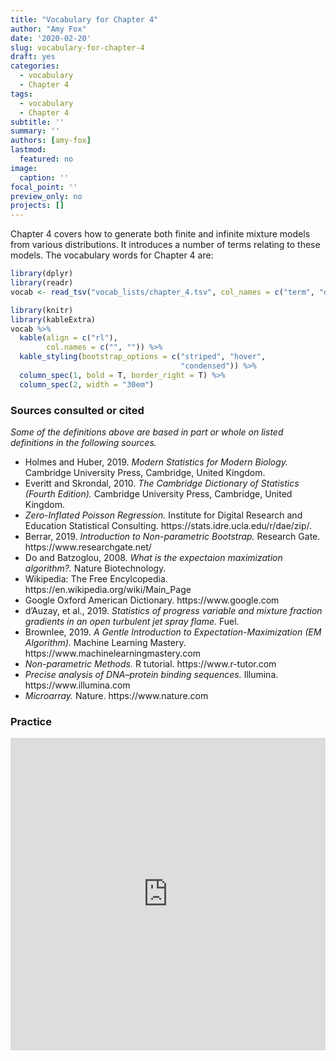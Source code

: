 ```yaml
---
title: "Vocabulary for Chapter 4"
author: "Amy Fox"
date: '2020-02-20'
slug: vocabulary-for-chapter-4
draft: yes
categories:
  - vocabulary
  - Chapter 4
tags:
  - vocabulary
  - Chapter 4
subtitle: ''
summary: ''
authors: [amy-fox]
lastmod: 
  featured: no
image:
  caption: ''
focal_point: ''
preview_only: no
projects: []
---
```

  
Chapter 4 covers how to generate both finite and infinite mixture models from various distributions. It introduces a number of terms relating to these models. The vocabulary words for Chapter 4 are: 
  
```r
library(dplyr)
library(readr)
vocab <- read_tsv("vocab_lists/chapter_4.tsv", col_names = c("term", "definition"))
```

```r
library(knitr)
library(kableExtra)
vocab %>% 
  kable(align = c("rl"), 
        col.names = c("", "")) %>% 
  kable_styling(bootstrap_options = c("striped", "hover",
                                      "condensed")) %>% 
  column_spec(1, bold = T, border_right = T) %>%
  column_spec(2, width = "30em")
```

### Sources consulted or cited 

*Some of the definitions above are based in part or whole on listed definitions 
in the following sources.*
  
  - Holmes and Huber, 2019. *Modern Statistics for Modern Biology.* Cambridge University Press, 
Cambridge, United Kingdom.
- Everitt and Skrondal, 2010. *The Cambridge Dictionary of Statistics (Fourth Edition).* Cambridge University Press, Cambridge, United Kingdom.
- *Zero-Inflated Poisson Regression.* Institute for Digital Research and Education Statistical Consulting. https://stats.idre.ucla.edu/r/dae/zip/.
- Berrar, 2019. *Introduction to Non-parametric Bootstrap.* Research Gate. https://www.researchgate.net/
- Do and Batzoglou, 2008. *What is the expectaion maximization algorithm?.* Nature Biotechnology. 
- Wikipedia: The Free Encylcopedia. https://en.wikipedia.org/wiki/Main_Page
- Google Oxford American Dictionary. https://www.google.com
- d'Auzay, et al., 2019. *Statistics of progress variable and mixture fraction gradients in an open turbulent jet spray flame.* Fuel.
- Brownlee, 2019. *A Gentle Introduction to Expectation-Maximization (EM Algorithm).* Machine Learning Mastery. https://www.machinelearningmastery.com 
- *Non-parametric Methods.* R tutorial. https://www.r-tutor.com
- *Precise analysis of DNA–protein binding sequences.* Illumina. https://www.illumina.com
- *Microarray.* Nature. https://www.nature.com


### Practice

<iframe src="https://quizlet.com/485299672/match/embed?i=2r4ib&x=1jj1" height="500" width="100%" style="border:0"></iframe>